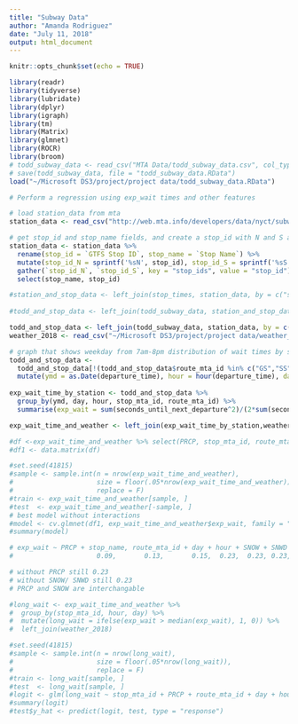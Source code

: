 ```yaml
---
title: "Subway Data"
author: "Amanda Rodriguez"
date: "July 11, 2018"
output: html_document
---
```


```r
knitr::opts_chunk$set(echo = TRUE)
```
```r
library(readr)
library(tidyverse)
library(lubridate)
library(dplyr)
library(igraph)
library(tm)
library(Matrix)
library(glmnet)
library(ROCR)
library(broom)
# todd_subway_data <- read_csv("MTA Data/todd_subway_data.csv", col_types = cols(route_mta_id = col_factor(levels = NULL)))
# save(todd_subway_data, file = "todd_subway_data.RData")
load("~/Microsoft DS3/project/project data/todd_subway_data.RData")
```

```r
# Perform a regression using exp_wait times and other features

# load station_data from mta
station_data <- read_csv("http://web.mta.info/developers/data/nyct/subway/Stations.csv")

# get stop_id and stop_name fields, and create a stop_id with N and S appended
station_data <- station_data %>% 
  rename(stop_id = `GTFS Stop ID`, stop_name = `Stop Name`) %>%
  mutate(stop_id_N = sprintf('%sN', stop_id), stop_id_S = sprintf('%sS', stop_id)) %>%
  gather(`stop_id_N`, `stop_id_S`, key = "stop_ids", value = "stop_id") %>%
  select(stop_name, stop_id)

#station_and_stop_data <- left_join(stop_times, station_data, by = c("stop_id" = "stop_id"))
 
#todd_and_stop_data <- left_join(todd_subway_data, station_and_stop_data, by = c("stop_mta_id" = "stop_id"))

todd_and_stop_data <- left_join(todd_subway_data, station_data, by = c("stop_mta_id" = "stop_id"))
weather_2018 <- read_csv("~/Microsoft DS3/project/project data/weather_2018.csv") %>% select(DATE, PRCP, SNOW, SNWD, TMAX, TMIN)
```

```r
# graph that shows weekday from 7am-8pm distribution of wait times by station for each line
todd_and_stop_data <- 
  todd_and_stop_data[!(todd_and_stop_data$route_mta_id %in% c("GS","SS","FS","H","SI")), ] %>%
  mutate(ymd = as.Date(departure_time), hour = hour(departure_time), day = wday(departure_time, label = TRUE))
  
exp_wait_time_by_station <- todd_and_stop_data %>% 
  group_by(ymd, day, hour, stop_mta_id, route_mta_id) %>% 
  summarise(exp_wait = sum(seconds_until_next_departure^2)/(2*sum(seconds_until_next_departure)))

exp_wait_time_and_weather <- left_join(exp_wait_time_by_station,weather_2018, by = c("ymd" = "DATE"))

```

```r
#df <-exp_wait_time_and_weather %>% select(PRCP, stop_mta_id, route_mta_id, day, hour)
#df1 <- data.matrix(df)

#set.seed(41815)
#sample <- sample.int(n = nrow(exp_wait_time_and_weather), 
#                     size = floor(.05*nrow(exp_wait_time_and_weather)), 
#                     replace = F)
#train <- exp_wait_time_and_weather[sample, ]
#test  <- exp_wait_time_and_weather[-sample, ]
# best model without interactions
#model <- cv.glmnet(df1, exp_wait_time_and_weather$exp_wait, family = "binomial") 
#summary(model)

# exp_wait ~ PRCP + stop_name, route_mta_id + day + hour + SNOW + SNWD + TMIN
#                     0.09,       0.13,       0.15,  0.23,  0.23, 0.23, 0.23

# without PRCP still 0.23 
# without SNOW/ SNWD still 0.23 
# PRCP and SNOW are interchangable
```

```r
#long_wait <- exp_wait_time_and_weather %>% 
#  group_by(stop_mta_id, hour, day) %>% 
#  mutate(long_wait = ifelse(exp_wait > median(exp_wait), 1, 0)) %>% 
#  left_join(weather_2018)

#set.seed(41815)
#sample <- sample.int(n = nrow(long_wait), 
#                     size = floor(.05*nrow(long_wait)), 
#                     replace = F)
#train <- long_wait[sample, ]
#test  <- long_wait[sample, ]
#logit <- glm(long_wait ~ stop_mta_id + PRCP + route_mta_id + day + hour, data = train, family = "binomial")
#summary(logit)
#test$y_hat <- predict(logit, test, type = "response")

```
